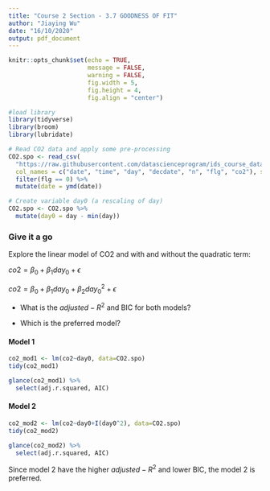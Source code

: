 ```yaml
---
title: "Course 2 Section - 3.7 GOODNESS OF FIT"
author: "Jiaying Wu"
date: "16/10/2020"
output: pdf_document
---
```


```r
knitr::opts_chunk$set(echo = TRUE,
                      message = FALSE,
                      warning = FALSE,
                      fig.width = 5,
                      fig.height = 4,
                      fig.align = "center")
```

```r
#load library
library(tidyverse)
library(broom)
library(lubridate)
```

```r
# Read CO2 data and apply some pre-processing
CO2.spo <- read_csv(
  "https://raw.githubusercontent.com/datascienceprogram/ids_course_data/master/daily_merge_co2_spo.csv",
  col_names = c("date", "time", "day", "decdate", "n", "flg", "co2"), skip = 69) %>%
  filter(flg == 0) %>%
  mutate(date = ymd(date))

# Create variable day0 (a rescaling of day)
CO2.spo <- CO2.spo %>% 
  mutate(day0 = day - min(day))
```

### Give it a go

Explore the linear model of CO2 and with and without the quadratic term:

$co2 = \beta_{0} + \beta_{1} day_{0} + \epsilon$

$co2 = \beta_{0} + \beta_{1} day_{0} + \beta_{2} day_{0}^2 + \epsilon$

- What is the $adjusted-R^2$ and BIC for both models?

- Which is the preferred model?


#### Model 1

```r
co2_mod1 <- lm(co2~day0, data=CO2.spo)
tidy(co2_mod1)
```

```r
glance(co2_mod1) %>%
  select(adj.r.squared, AIC)
```

#### Model 2

```r
co2_mod2 <- lm(co2~day0+I(day0^2), data=CO2.spo)
tidy(co2_mod2)
```

```r
glance(co2_mod2) %>%
  select(adj.r.squared, AIC)
```

Since model 2 have the higher $adjusted-R^2$ and lower BIC, the model 2 is preferred.
